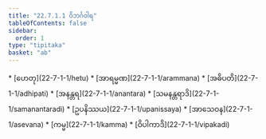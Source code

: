 ```yaml
---
title: "22.7.1.1 ဝိဘင်္ဂဝါရ"
tableOfContents: false
sidebar:
  order: 1
type: "tipitaka"
basket: "ab"
---
```



<DynamicBreadcrumb />



<TableOfContents>
* [ဟေတု](22-7-1-1/hetu)
* [အာရမ္မဏ](22-7-1-1/arammana)
* [အဓိပတိ](22-7-1-1/adhipati)
* [အနန္တရ](22-7-1-1/anantara)
* [သမနန္တရာဒိ](22-7-1-1/samanantaradi)
* [ဥပနိဿယ](22-7-1-1/upanissaya)
* [အာသေဝန](22-7-1-1/asevana)
* [ကမ္မ](22-7-1-1/kamma)
* [ဝိပါကာဒိ](22-7-1-1/vipakadi)
</TableOfContents>